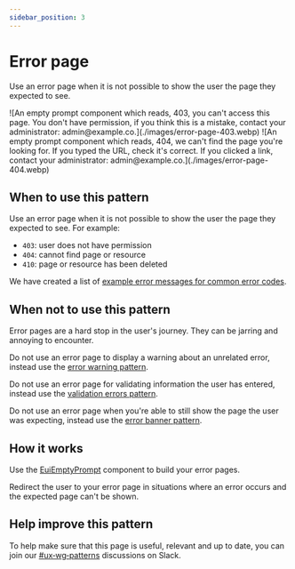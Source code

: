 ```yaml
---
sidebar_position: 3
---
```


# Error page


Use an error page when it is not possible to show the user the page they expected to see.

<Tabs>
  <TabItem value="403 Example" label="403 Example" default>
    ![An empty prompt component which reads, 403, you can't access this page. You don't have permission, if you think this is a mistake, contact your administrator: admin@example.co.](./images/error-page-403.webp)
  </TabItem>
  <TabItem value="404 Example">
    ![An empty prompt component which reads, 404, we can't find the page you're looking for. If you typed the URL, check it's correct. If you clicked a link, contact your administrator: admin@example.co.](./images/error-page-404.webp)
  </TabItem>
</Tabs>


## When to use this pattern

Use an error page when it is not possible to show the user the page they expected to see. For example:
- `403`: user does not have permission
- `404`: cannot find page or resource
- `410`: page or resource has been deleted

We have created a list of [example error messages for common error codes](./examples.mdx).

## When not to use this pattern

Error pages are a hard stop in the user's journey. They can be jarring and annoying to encounter.

Do not use an error page to display a warning about an unrelated error, instead use the [error warning pattern](./error-warning.mdx).

Do not use an error page for validating information the user has entered, instead use the [validation errors pattern](./error-validation.mdx).

Do not use an error page when you're able to still show the page the user was expecting, instead use the [error banner pattern](./error-banners.mdx).


## How it works

Use the [EuiEmptyPrompt](../../components/display/empty-prompt/index.mdx) component to build your error pages.

Redirect the user to your error page in situations where an error occurs and the expected page can't be shown.

## Help improve this pattern

To help make sure that this page is useful, relevant and up to date, you can join our [#ux&#8209;wg&#8209;patterns](https://elastic.slack.com/archives/C049ADQE99S) discussions on Slack.
